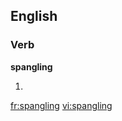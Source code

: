 
==English==

===Verb===
'''spangling'''

# {{present participle of|[[spangle]]}}

[[fr:spangling]]
[[vi:spangling]]